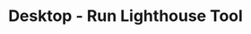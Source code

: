---
title: "Desktop - Run Lighthouse Tool"
url: 'https://github.com/hawjeh/Run-Lighthouse'
category: "miniproject"
sequence: "301"
---